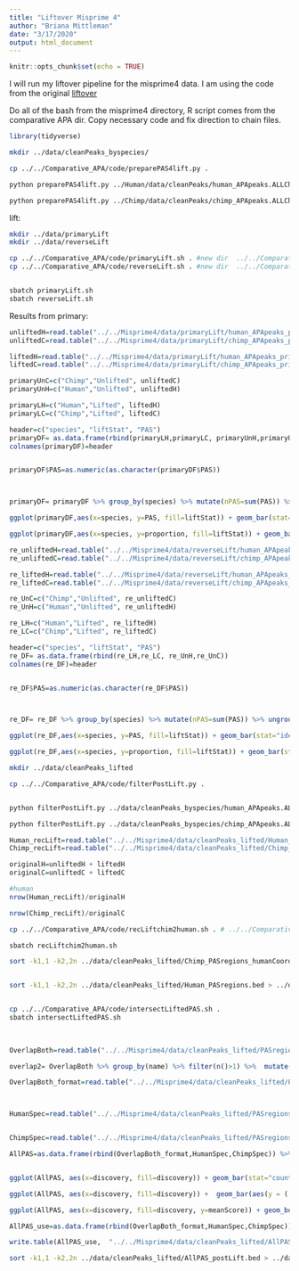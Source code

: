```yaml
---
title: "Liftover Misprime 4"
author: "Briana Mittleman"
date: "3/17/2020"
output: html_document
---
```


```r
knitr::opts_chunk$set(echo = TRUE)
```

I will run my liftover pipeline for the misprime4 data. I am using the code from the original [liftover](analysis/liftoverPAS.html)  


Do all of the bash from the misprime4 directory, R script comes from the comparative APA dir. Copy necessary code and fix direction to chain files.  
```r
library(tidyverse)

```

```bash
mkdir ../data/cleanPeaks_byspecies/

cp ../../Comparative_APA/code/preparePAS4lift.py .

python preparePAS4lift.py ../Human/data/cleanPeaks/human_APApeaks.ALLChrom.Filtered.Named.Cleaned.bed ../data/cleanPeaks_byspecies/human_APApeaks.ALLChrom.Filtered.Named.Cleaned_100bpreg.bed

python preparePAS4lift.py ../Chimp/data/cleanPeaks/chimp_APApeaks.ALLChrom.Filtered.Named.Cleaned.bed ../data/cleanPeaks_byspecies/chimp_APApeaks.ALLChrom.Filtered.Named.Cleaned_100bpreg.bed
```

lift:  

```bash
mkdir ../data/primaryLift
mkdir ../data/reverseLift

cp ../../Comparative_APA/code/primaryLift.sh . #new dir  ../../Comparative_APA/data/chainFiles/
cp ../../Comparative_APA/code/reverseLift.sh . #new dir  ../../Comparative_APA/data/chainFiles/


sbatch primaryLift.sh
sbatch reverseLift.sh
```

Results from primary:  

```r
unliftedH=read.table("../../Misprime4/data/primaryLift/human_APApeaks_primarylift2Chimp_UNLIFTED.bed",stringsAsFactors = F) %>% nrow()
unliftedC=read.table("../../Misprime4/data/primaryLift/chimp_APApeaks_primarylift2Human_UNLIFTED.bed",stringsAsFactors = F) %>% nrow()

liftedH=read.table("../../Misprime4/data/primaryLift/human_APApeaks_primarylift2Chimp.bed",stringsAsFactors = F) %>% nrow()
liftedC=read.table("../../Misprime4/data/primaryLift/chimp_APApeaks_primarylift2Human.bed",stringsAsFactors = F) %>% nrow()

primaryUnC=c("Chimp","Unlifted", unliftedC)
primaryUnH=c("Human","Unlifted", unliftedH)

primaryLH=c("Human","Lifted", liftedH)
primaryLC=c("Chimp","Lifted", liftedC)

header=c("species", "liftStat", "PAS")
primaryDF= as.data.frame(rbind(primaryLH,primaryLC, primaryUnH,primaryUnC)) 
colnames(primaryDF)=header


primaryDF$PAS=as.numeric(as.character(primaryDF$PAS)) 



primaryDF= primaryDF %>% group_by(species) %>% mutate(nPAS=sum(PAS)) %>% ungroup() %>% mutate(proportion=PAS/nPAS)

ggplot(primaryDF,aes(x=species, y=PAS, fill=liftStat)) + geom_bar(stat="identity",position = "dodge") + scale_fill_brewer(palette = "Dark2") + labs(title="Primary Liftover Results")

ggplot(primaryDF,aes(x=species, y=proportion, fill=liftStat)) + geom_bar(stat="identity",position = "dodge") + scale_fill_brewer(palette = "Dark2") + labs(title="Primary Liftover Results")
```


```r
re_unliftedH=read.table("../../Misprime4/data/reverseLift/human_APApeaks_primarylift2Human_rev2Human_UNLIFTED.bed",stringsAsFactors = F) %>% nrow()
re_unliftedC=read.table("../../Misprime4/data/reverseLift/chimp_APApeaks_primarylift2Human_rev2Chimp_UNLIFTED.bed",stringsAsFactors = F) %>% nrow()

re_liftedH=read.table("../../Misprime4/data/reverseLift/human_APApeaks_primarylift2Chimp_rev2Human.bed",stringsAsFactors = F) %>% nrow()
re_liftedC=read.table("../../Misprime4/data/reverseLift/chimp_APApeaks_primarylift2Human_rev2Chimp.bed",stringsAsFactors = F) %>% nrow()

re_UnC=c("Chimp","Unlifted", re_unliftedC)
re_UnH=c("Human","Unlifted", re_unliftedH)

re_LH=c("Human","Lifted", re_liftedH)
re_LC=c("Chimp","Lifted", re_liftedC)

header=c("species", "liftStat", "PAS")
re_DF= as.data.frame(rbind(re_LH,re_LC, re_UnH,re_UnC)) 
colnames(re_DF)=header


re_DF$PAS=as.numeric(as.character(re_DF$PAS)) 



re_DF= re_DF %>% group_by(species) %>% mutate(nPAS=sum(PAS)) %>% ungroup() %>% mutate(proportion=PAS/nPAS)

ggplot(re_DF,aes(x=species, y=PAS, fill=liftStat)) + geom_bar(stat="identity",position = "dodge") + scale_fill_brewer(palette = "Dark2") + labs(title="Reverse Liftover Results")

ggplot(re_DF,aes(x=species, y=proportion, fill=liftStat)) + geom_bar(stat="identity",position = "dodge") + scale_fill_brewer(palette = "Dark2")+ labs(title="Reverse Liftover Results")
```

```bash
mkdir ../data/cleanPeaks_lifted

cp ../../Comparative_APA/code/filterPostLift.py .


python filterPostLift.py ../data/cleanPeaks_byspecies/human_APApeaks.ALLChrom.Filtered.Named.Cleaned_100bpreg.bed ../data/reverseLift/human_APApeaks_primarylift2Chimp_rev2Human.bed ../data/cleanPeaks_lifted/Human_PASregions.bed

python filterPostLift.py ../data/cleanPeaks_byspecies/chimp_APApeaks.ALLChrom.Filtered.Named.Cleaned_100bpreg.bed  ../data/reverseLift/chimp_APApeaks_primarylift2Human_rev2Chimp.bed ../data/cleanPeaks_lifted/Chimp_PASregions.bed

```


```r
Human_recLift=read.table("../../Misprime4/data/cleanPeaks_lifted/Human_PASregions.bed",stringsAsFactors = F, col.names = c("chr", "start","end", "name", "score", "strand")) 
Chimp_recLift=read.table("../../Misprime4/data/cleanPeaks_lifted/Chimp_PASregions.bed",stringsAsFactors = F,col.names = c("chr", "start","end", "name", "score", "strand"))

originalH=unliftedH + liftedH
originalC=unliftedC + liftedC

#human
nrow(Human_recLift)/originalH

nrow(Chimp_recLift)/originalC
```
```bash
cp ../../Comparative_APA/code/recLiftchim2human.sh . # ../../Comparative_APA/data/chainFiles/

sbatch recLiftchim2human.sh

sort -k1,1 -k2,2n ../data/cleanPeaks_lifted/Chimp_PASregions_humanCoord.bed > ../data/cleanPeaks_lifted/Chimp_PASregions_humanCoord.sort.bed


sort -k1,1 -k2,2n ../data/cleanPeaks_lifted/Human_PASregions.bed > ../data/cleanPeaks_lifted/Human_PASregions.sort.bed


cp ../../Comparative_APA/code/intersectLiftedPAS.sh .
sbatch intersectLiftedPAS.sh
 
 
```

```r
OverlapBoth=read.table("../../Misprime4/data/cleanPeaks_lifted/PASregions_identifiedboth.txt", col.names = c("Hchr", "Hstart","Hend", "Hname", "Hscore", "Hstrand", "Cchr", "Cstart", "Cend", "Cname", "Cscore", "Cstrand", "overlap"),stringsAsFactors = F) %>% mutate(meanScore=(Hscore+Cscore)/2, name=paste("Both", Hname, sep=":"), Bothname=paste(Hname, Cname, sep=":"))

overlap2= OverlapBoth %>% group_by(name) %>% filter(n()>1) %>%  mutate(id = row_number()) %>% filter(id==2)

OverlapBoth_format=read.table("../../Misprime4/data/cleanPeaks_lifted/PASregions_identifiedboth.txt", col.names = c("Hchr", "Hstart","Hend", "Hname", "Hscore", "Hstrand", "Cchr", "Cstart", "Cend", "Cname", "Cscore", "Cstrand", "overlap"),stringsAsFactors = F) %>% mutate(meanScore=(Hscore+Cscore)/2, name=paste("Both", Hname, sep=":"),Bothname=paste(Hname, Cname, sep=":")) %>% filter(!Bothname %in% overlap2$Bothname) %>% dplyr::select(Hchr,Hstart,Hend,name,meanScore,Hstrand) 



HumanSpec=read.table("../../Misprime4/data/cleanPeaks_lifted/PASregions_identifiedHuman.txt", col.names = c("Hchr", "Hstart","Hend", "Hname", "meanScore", 'Hstrand'),stringsAsFactors = F) %>% mutate(name=paste("Human", Hname, sep=":")) %>% dplyr::select(Hchr, Hstart,Hend, name, meanScore, Hstrand) 


ChimpSpec=read.table("../../Misprime4/data/cleanPeaks_lifted/PASregions_identifiedChimp.txt", col.names = c("Hchr", "Hstart","Hend", "Cname", "meanScore", 'Hstrand'),stringsAsFactors = F) %>% mutate(name=paste("Chimp", Cname, sep=":")) %>% dplyr::select(Hchr, Hstart,Hend, name, meanScore, Hstrand)

AllPAS=as.data.frame(rbind(OverlapBoth_format,HumanSpec,ChimpSpec)) %>% separate(name, into=c("discovery", "PAS"))


ggplot(AllPAS, aes(x=discovery, fill=discovery)) + geom_bar(stat="count")+ scale_fill_brewer(palette = "Dark2")

ggplot(AllPAS, aes(x=discovery, fill=discovery)) +  geom_bar(aes(y = (..count..)/sum(..count..)))+ scale_fill_brewer(palette = "Dark2")

ggplot(AllPAS, aes(x=discovery, fill=discovery, y=meanScore)) + geom_boxplot() + scale_y_log10()+ scale_fill_brewer(palette = "Dark2")

AllPAS_use=as.data.frame(rbind(OverlapBoth_format,HumanSpec,ChimpSpec))

write.table(AllPAS_use,  "../../Misprime4/data/cleanPeaks_lifted/AllPAS_postLift.bed", col.names = F, row.names = F, quote = F, sep = "\t")


```

```bash
sort -k1,1 -k2,2n ../data/cleanPeaks_lifted/AllPAS_postLift.bed > ../data/cleanPeaks_lifted/AllPAS_postLift.sort.bed
```

